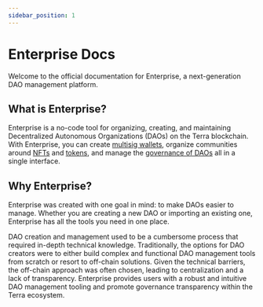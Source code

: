 ```yaml
---
sidebar_position: 1
---
```


# Enterprise Docs

Welcome to the official documentation for Enterprise, a next-generation DAO management platform.

## What is Enterprise?

Enterprise is a no-code tool for organizing, creating, and maintaining Decentralized Autonomous Organizations (DAOs) on the Terra blockchain. With Enterprise, you can create [multisig wallets](./concepts/about.mdx#multisig-daos), organize communities around [NFTs](./concepts/about.mdx#nft-community-daos) and [tokens](./concepts/about.mdx#community-token-daos), and manage the [governance of DAOs](./concepts/governance.mdx) all in a single interface. 


## Why Enterprise?

Enterprise was created with one goal in mind: to make DAOs easier to manage. Whether you are creating a new DAO or importing an existing one, Enterprise has all the tools you need in one place. 

DAO creation and management used to be a cumbersome process that required in-depth technical knowledge. Traditionally, the options for DAO creators were to either build complex and functional DAO management tools from scratch or resort to off-chain solutions. Given the technical barriers, the off-chain approach was often chosen, leading to centralization and a lack of transparency. Enterprise provides users with a robust and intuitive DAO management tooling and promote governance transparency within the Terra ecosystem. 



